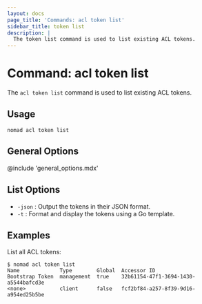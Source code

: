 ```yaml
---
layout: docs
page_title: 'Commands: acl token list'
sidebar_title: token list
description: |
  The token list command is used to list existing ACL tokens.
---
```


# Command: acl token list

The `acl token list` command is used to list existing ACL tokens.

## Usage

```plaintext
nomad acl token list
```

## General Options

@include 'general_options.mdx'

## List Options

- `-json` : Output the tokens in their JSON format.
- `-t` : Format and display the tokens using a Go template.

## Examples

List all ACL tokens:

```shell-session
$ nomad acl token list
Name             Type        Global  Accessor ID
Bootstrap Token  management  true    32b61154-47f1-3694-1430-a5544bafcd3e
<none>           client      false   fcf2bf84-a257-8f39-9d16-a954ed25b5be
```
